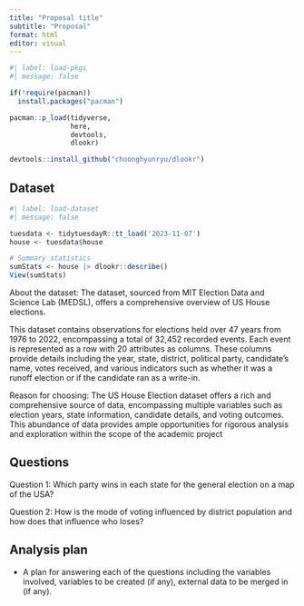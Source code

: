 ```yaml
---
title: "Proposal title"
subtitle: "Proposal"
format: html
editor: visual
---
```


```r
#| label: load-pkgs
#| message: false

if(!require(pacman))
  install.packages("pacman")

pacman::p_load(tidyverse,
               here,
               devtools,
               dlookr)

devtools::install_github("choonghyunryu/dlookr")
```

## Dataset

```r
#| label: load-dataset
#| message: false

tuesdata <- tidytuesdayR::tt_load('2023-11-07')
house <- tuesdata$house

# Summary statistics
sumStats <- house |> dlookr::describe()
View(sumStats)

```
About the dataset: The dataset, sourced from MIT Election Data and Science Lab (MEDSL), offers a comprehensive overview of US House elections.

This dataset contains observations for elections held over 47 years from 1976 to 2022, encompassing a total of 32,452 recorded events. Each event is represented as a row with 20 attributes as columns. These columns provide details including the year, state, district, political party, candidate's name, votes received, and various indicators such as whether it was a runoff election or if the candidate ran as a write-in.

Reason for choosing: The US House Election dataset offers a rich and comprehensive source of data, encompassing multiple variables such as election years, state information, candidate details, and voting outcomes. This abundance of data provides ample opportunities for rigorous analysis and exploration within the scope of the academic project

## Questions

Question 1: Which party wins in each state for the general election on a map of the USA?

Question 2: How is the mode of voting influenced by district population and how does that influence who loses?

## Analysis plan

-   A plan for answering each of the questions including the variables involved, variables to be created (if any), external data to be merged in (if any).
